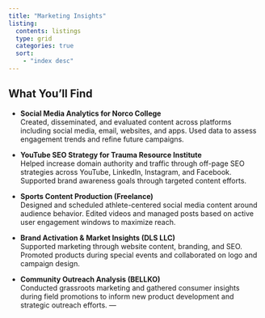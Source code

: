 ```yaml
---
title: "Marketing Insights"
listing: 
  contents: listings
  type: grid
  categories: true
  sort: 
    - "index desc"
---
```


## What You’ll Find

- **Social Media Analytics for Norco College**  
  Created, disseminated, and evaluated content across platforms including social media, email, websites, and apps. Used data to assess engagement trends and refine future campaigns.

- **YouTube SEO Strategy for Trauma Resource Institute**  
  Helped increase domain authority and traffic through off-page SEO strategies across YouTube, LinkedIn, Instagram, and Facebook. Supported brand awareness goals through targeted content efforts.

- **Sports Content Production (Freelance)**  
  Designed and scheduled athlete-centered social media content around audience behavior. Edited videos and managed posts based on active user engagement windows to maximize reach.

- **Brand Activation & Market Insights (DLS LLC)**  
  Supported marketing through website content, branding, and SEO. Promoted products during special events and collaborated on logo and campaign design.

- **Community Outreach Analysis (BELLKO)**  
  Conducted grassroots marketing and gathered consumer insights during field promotions to inform new product development and strategic outreach efforts.
---